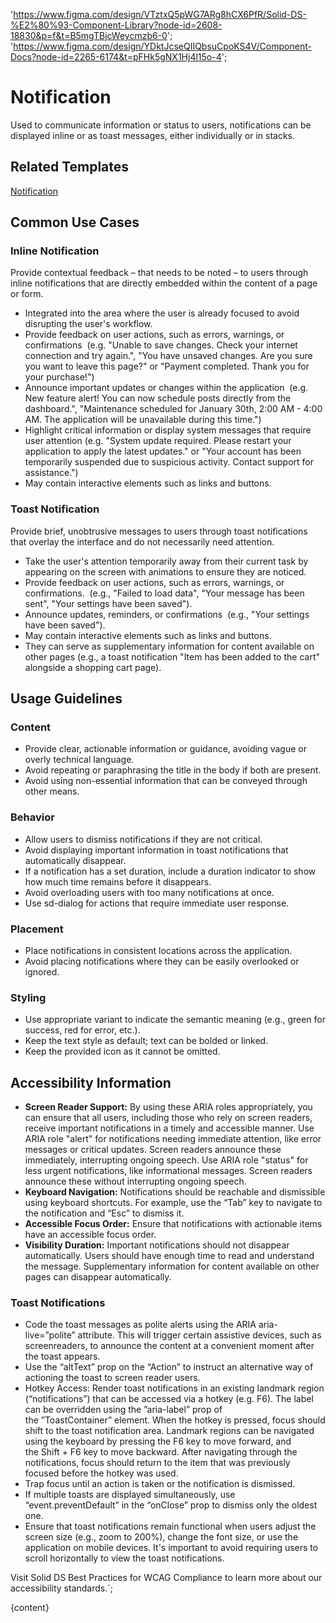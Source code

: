 

  'https://www.figma.com/design/VTztxQ5pWG7ARg8hCX6PfR/Solid-DS-%E2%80%93-Component-Library?node-id=2608-18830&p=f&t=B5mgTBjcWeycmzb6-0';
  'https://www.figma.com/design/YDktJcseQIIQbsuCpoKS4V/Component-Docs?node-id=2265-6174&t=pFHk5gNX1Hj4l15o-4';

# Notification

Used to communicate information or status to users, notifications can be displayed inline or as toast messages, either individually or in stacks.

<DefaultStory />

<DocumentationLinks storybookLink="${storybookLink}" figmaLibrary="${figmaLibrary}" figmaDocs="${figmaDocs}" />

## Related Templates

[Notification](?path=/docs/templates-notification--docs)

## Common Use Cases

### Inline Notification

Provide contextual feedback – that needs to be noted – to users through inline notifications that are directly embedded within the content of a page or form.

- Integrated into the area where the user is already focused to avoid disrupting the user's workflow.
- Provide feedback on user actions, such as errors, warnings, or confirmations  (e.g. "Unable to save changes. Check your internet connection and try again.", "You have unsaved changes. Are you sure you want to leave this page?" or "Payment completed. Thank you for your purchase!")
- Announce important updates or changes within the application  (e.g. New feature alert! You can now schedule posts directly from the dashboard.", "Maintenance scheduled for January 30th, 2:00 AM - 4:00 AM. The application will be unavailable during this time.")
- Highlight critical information or display system messages that require user attention (e.g. "System update required. Please restart your application to apply the latest updates." or "Your account has been temporarily suspended due to suspicious activity. Contact support for assistance.")
- May contain interactive elements such as links and buttons.

### Toast Notification

Provide brief, unobtrusive messages to users through toast notifications that overlay the interface and do not necessarily need attention.

- Take the user's attention temporarily away from their current task by appearing on the screen with animations to ensure they are noticed.
- Provide feedback on user actions, such as errors, warnings, or confirmations.  (e.g., "Failed to load data", "Your message has been sent", "Your settings have been saved").
- Announce updates, reminders, or confirmations  (e.g., "Your settings have been saved").
- May contain interactive elements such as links and buttons.
- They can serve as supplementary information for content available on other pages (e.g., a toast notification "Item has been added to the cart" alongside a shopping cart page).

## Usage Guidelines

### Content

- Provide clear, actionable information or guidance, avoiding vague or overly technical language.
- Avoid repeating or paraphrasing the title in the body if both are present.
- Avoid using non-essential information that can be conveyed through other means.

### Behavior

- Allow users to dismiss notifications if they are not critical.
- Avoid displaying important information in toast notifications that automatically disappear.
- If a notification has a set duration, include a duration indicator to show how much time remains before it disappears.
- Avoid overloading users with too many notifications at once.
- Use sd-dialog for actions that require immediate user response.

### Placement

- Place notifications in consistent locations across the application.
- Avoid placing notifications where they can be easily overlooked or ignored.

### Styling

- Use appropriate variant to indicate the semantic meaning (e.g., green for success, red for error, etc.).
- Keep the text style as default; text can be bolded or linked.
- Keep the provided icon as it cannot be omitted.

## Accessibility Information

- **Screen Reader Support:** By using these ARIA roles appropriately, you can ensure that all users, including those who rely on screen readers, receive important notifications in a timely and accessible manner. Use ARIA role "alert" for notifications needing immediate attention, like error messages or critical updates. Screen readers announce these immediately, interrupting ongoing speech. Use ARIA role "status" for less urgent notifications, like informational messages. Screen readers announce these without interrupting ongoing speech.
- **Keyboard Navigation:** Notifications should be reachable and dismissible using keyboard shortcuts. For example, use the “Tab” key to navigate to the notification and “Esc” to dismiss it.
- **Accessible Focus Order:** Ensure that notifications with actionable items have an accessible focus order.
- **Visibility Duration:** Important notifications should not disappear automatically. Users should have enough time to read and understand the message. Supplementary information for content available on other pages can disappear automatically.

### Toast Notifications

- Code the toast messages as polite alerts using the ARIA aria-live=”polite” attribute. This will trigger certain assistive devices, such as screenreaders, to announce the content at a convenient moment after the toast appears.
- Use the “altText” prop on the “Action” to instruct an alternative way of actioning the toast to screen reader users.
- Hotkey Access: Render toast notifications in an existing landmark region (“notifications”) that can be accessed via a hotkey (e.g. F6). The label can be overridden using the ”aria-label” prop of the ”ToastContainer” element. When the hotkey is pressed, focus should shift to the toast notification area. Landmark regions can be navigated using the keyboard by pressing the F6 key to move forward, and the Shift + F6 key to move backward. After navigating through the notifications, focus should return to the item that was previously focused before the hotkey was used.
- Trap focus until an action is taken or the notification is dismissed.
- If multiple toasts are displayed simultaneously, use “event.preventDefault” in the “onClose” prop to dismiss only the oldest one.
- Ensure that toast notifications remain functional when users adjust the screen size (e.g., zoom to 200%), change the font size, or use the application on mobile devices. It's important to avoid requiring users to scroll horizontally to view the toast notifications.

Visit <sd-link href="https://www.figma.com/design/YDktJcseQIIQbsuCpoKS4V/Component-Docs?node-id=10708-5011&t=Z1FxSGWkmXG5r5sw-4" target="_blank">Solid DS Best Practices for WCAG Compliance</sd-link> to learn more about our accessibility standards.`;

<Meta title="Components/sd-notification/Overview" />

<OverviewFormatter story={NotificationStories.Default}>{content}</OverviewFormatter>
